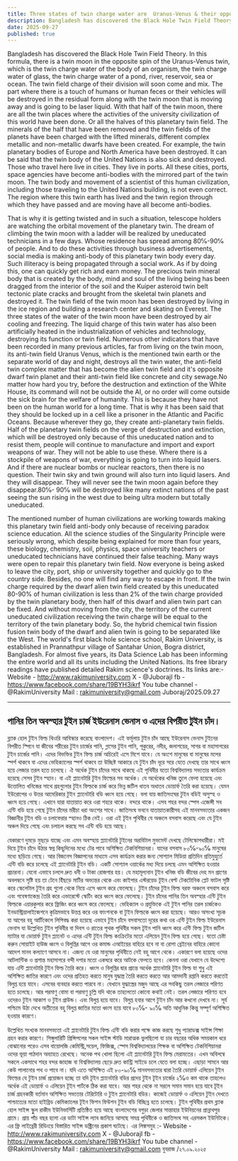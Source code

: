 ```yaml
---
title: Three states of twin charge water are  Uranus-Venus & their opposite twin Moon. 
description: Bangladesh has discovered the Black Hole Twin Field Theory. In this formula, there is a twin moon in the opposite spin of the Uranus-Venus twin, which is the twin charge water of the body of an organism, the twin charge water of glass, the twin charge water of a pond, river, reservoir, sea or ocean. The twin field charge of their division will soon come and mix.
date: 2025-09-27
published: true
---
```


Bangladesh has discovered the Black Hole Twin Field Theory. In this formula, there is a twin moon in the opposite spin of the Uranus-Venus twin, which is the twin charge water of the body of an organism, the twin charge water of glass, the twin charge water of a pond, river, reservoir, sea or ocean. The twin field charge of their division will soon come and mix. The part where there is a touch of humans or human feces or their vehicles will be destroyed in the residual form along with the twin moon that is moving away and is going to be laser liquid. With that half of the twin moon, there are all the twin places where the activities of the university civilization of this world have been done. Or all the halves of this planetary twin field. The minerals of the half that have been removed and the twin fields of the planets have been charged with the lifted minerals, different complex metallic and non-metallic dwarfs have been created. For example, the twin planetary bodies of Europe and North America have been destroyed. It can be said that the twin body of the United Nations is also sick and destroyed. Those who travel here live in cities. They live in ports. All these cities, ports, space agencies have become anti-bodies with the mirrored part of the twin moon. The twin body and movement of a scientist of this human civilization, including those traveling to the United Nations building, is not even correct. The region where this twin earth has lived and the twin region through which they have passed and are moving have all become anti-bodies.

That is why it is getting twisted and in such a situation, telescope holders are watching the orbital movement of the planetary twin. The dream of climbing the twin moon with a ladder will be realized by uneducated technicians in a few days. Whose residence has spread among 80℅-90℅ of people. And to do these activities through business advertisements, social media is making anti-body of this planetary twin body every day. Such illiteracy is being propagated through a social work. As if by doing this, one can quickly get rich and earn money. The precious twin mineral body that is created by the body, mind and soul of the living being has been dragged from the interior of the soil and the Kuiper asteroid twin belt tectonic plate cracks and brought from the skeletal twin planets and destroyed it. The twin field of the twin moon has been destroyed by living in the ice region and building a research center and skating on Everest. The three states of the water of the twin moon have been destroyed by air cooling and freezing. The liquid charge of this twin water has also been artificially heated in the industrialization of vehicles and technology, destroying its function or twin field. Numerous other indicators that have been recorded in many previous articles, far from living on the twin moon, its anti-twin field Uranus Venus, which is the mentioned twin earth or the separate world of day and night, destroys all the twin water, the anti-field twin complex matter that has become the alien twin field and it's opposite dwarf twin planet and their anti-twin field like concrete and city  sewage.No matter how hard you try, before the destruction and extinction of the White House, its command will not be outside the AI, or no order will come outside the sick brain for the welfare of humanity. This is because they have not been on the human world for a long time. That is why it has been said that they should be locked up in a cell like a prisoner in the Atlantic and Pacific Oceans. Because wherever they go, they create anti-planetary twin fields. Half of the planetary twin fields on the verge of destruction and extinction, which will be destroyed only because of this uneducated nation and to resist them, people will continue to manufacture and import and export weapons of war. They will not be able to use these. Where there is a stockpile of weapons of war, everything is going to turn into liquid lasers. And if there are nuclear bombs or nuclear reactors, then there is no question. Their twin sky and twin ground will also turn into liquid lasers. And they will disappear. They will never see the twin moon again before they disappear.80℅- 90℅ will be destroyed like many extinct nations of the past seeing the sun rising in the west due to being ultra modern but totally uneducated.

The mentioned number of human civilizations are working towards making this planetary twin field anti-body only because of receiving paradox science education. All the science studies of the Singularity Principle were seriously wrong, which despite being explained for more than four years, these biology, chemistry, soil, physics, space university teachers or uneducated technicians have continued their false teaching. Many ways were open to repair this planetary twin field. Now everyone is being asked to leave the city, port, ship or university together and quickly go to the country side. Besides, no one will find any way to escape in front. If the twin charge required by the dwarf alien twin field created by this uneducated 80-90% of human civilization is less than 2% of the twin charge provided by the twin planetary body, then half of this dwarf and alien twin part can be fixed. And without moving from the city, the territory of the current uneducated civilization receiving the twin charge will be equal to the territory of the twin planetary body. So, the hybrid chemical twin fission fusion twin body of the dwarf and alien twin is going to be separated like the West. The world's first black hole science school, Rakim University, is established in Prannathpur village of Santahar Union, Bogra district, Bangladesh. For almost five years, its Data Science Lab has been informing the entire world and all its units including the United Nations. Its free library readings have published detailed Rakim science's doctrines. Its links are:-
Website - http://www.rakimuniversity.com
X - @JuborajI
fb -https://www.facebook.com/share/19BYH3ikrf
You tube channel -@RakimUniversity
Mail : rakimuniversity@gmail.com
Juboraj/2025.09.27

---

## পানির তিন অবস্হার টুইন চার্জ ইউরেনাস ভেনাস ও এদের বিপরীত টুইন চাঁদ। 

ব্ল‍্যাক হোল টুইন ফিল্ড থিওরি আবিস্কার করেছে বাংলাদেশ। এই ফর্মূলায় টুইন চাঁদ আছে ইউরেনাস ভেনাস টুইনের বিপরীত স্পিনে যা জীবের শরীরের টুইন চার্জের পানি, গ্লাসের টুইন পানি, পূকুরের, নদীর, জলাশয়ের, সাগর বা মহাসাগরের টুইন চার্জের পানি। এদের বিভক্তির টুইন ফিল্ড চার্জ অচিরেই এসে মিশে যাবে। যে অংশে মানুষের বা মানুষের মলের স্পর্শ থাকবে বা এদের ভেহিক‍্যালের স্পর্শ থাকবে তা উচ্ছিষ্ট আকারে যে টুইন চাঁদ দূরে সরে যেতে দেখছে তার সাথে ধ্বংস হয়ে লেজার তরল হতে  চলেছে। ঐ অর্ধেক টুইন চাঁদের সাথে থাকছে এই পৃথিবীর যতো বিশ্ববিদ্যালয় সভ‍্যতার কার্যক্রম হয়েছে সেসব টুইন স্হান। বা এই প্ল‍্যানেটারি টুইন ফিল্ডের সব অর্ধেক। যে  অর্ধেকের খনিজ তুলে ফেলা হয়েছে এবং উত্তোলিত খনিজের সাথে গ্রহগুলোর টুইন ফিল্ডকে চার্জ করে ভিন্ন জটিল ধাতব অধাতব ডোয়ার্ফ তৈরি করা হয়েছে। যেমন ইউরোপের ও উত্তর আমেরিকার টুইন প্ল‍্যানেটারি বডি ধ্বংস হয়ে গেছে। বলা যায় জাতিসংঘের টুইন বডিই অসুস্হ ও ধ্বংস হয়ে গেছে। এখানে যারা যাতায়াত করে ওরা শহরে থাকে। বন্দরে থাকে। এসব শহর বন্দর স্পেস এজেন্সী সব এন্টি বডি হয়ে গেছে টুইন চাঁদের মরীচা ধরা অংশের সাথে। জাতিসংঘ ভবনে যাতায়াতকারীসহ এই মানবসভ‍্যতার একজন বিজ্ঞানীর টুইন বডি ও চলাফেরার স্হানও ঠিক নেই। ওরা এই টূইন পৃথিবীর যে অঞ্চলে বসবাস করেছে এবং যে টুইন অঞ্চল  দিয়ে গেছে এবং চলাচল করছে সব এন্টি বডি  হয়ে আছে। 

যেকারণে দুমড়ে মুছড়ে যাচ্ছে এবং এমন অবস্হায় প্ল‍্যানেটারি টুইনের অরবিটাল মুভমেন্ট দেখছে টেলিস্কোপধারীরা। মই দিয়ে টুইন চাঁদে উঠার স্বপ্ন কিছূদিনের মধ‍্যে টের পাবে অশিক্ষিত টেকনিশিয়ানরা। যাদের বসবাস ৮০℅-৯০℅ মানুষের মধ‍্যে ছড়িয়ে গেছে। আর বিজনেস বিজ্ঞাপনের মাধ‍্যমে এসব কার্যক্রম করার জন‍্য সোশ‍্যাল মিডিয়া প্রতিদিন প্রতিমুহুর্তে এন্টি বডি করে চলেছে এই প্ল‍্যানেটারি টুইন বডি। একটি সোশ‍্যাল ওয়ার্কের মধ‍্য দিয়ে চলছে এমন অশিক্ষিত হওয়ার প্রচারনা। যেনো এভাবে চললে দ্রুত  ধনী ও টাকা রোজগার হয়। যে মহামূল‍্যবান  টূইন খনিজ বডি জীবের দেহ মন প্রাণের অবলম্বনে সৃষ্টি হয় তা টেনে হিঁছড়ে মাটির অভ‍্যন্তর থেকে এবং কাইপার এস্টরয়েড টূইন বেল্ট টেকটোনিক প্লেট ফাটল সৃষ্টি করে স্কেলেটাল টুইন গ্রহ গুলো থেকে নিয়ে এসে ধ্বংস করে ফেলেছে। টুইন চাঁদের টুইন ফিল্ড বরফ অঞ্চলে বসবাস করে এবং গবেষণাকেন্দ্র তৈরি করে এভারেস্টে স্কেটিং করে ধ্বংস করে ফেলেছে। টুইন চাঁদের পানির তিন অবস্হার এন্টি টুইন ফিল্ডকে এয়ারকুলার করে ফ্রিজিং করে ধ্বংস করে ফেলেছে। ভেহিক‍্যাল ও প্রযুক্তিকে এই টুইন পানির তরল চার্জকেও ইনডাস্ট্রিয়ালাইজেশনে কৃত্রিমভাবে উত্তপ্ত করে ওর ফাংশনকে বা টুইন ফিল্ডকে ধ্বংস করা হয়েছে। আরও অসংখ্য সূচক যা আগের বহু আর্টিকেলে লিপিবদ্ধ করা হয়েছে এভাবে টুইন চাঁদে বসবাসতো দূরের কথা ওর এন্টি টুইন ফিল্ড ইউরেনাস ভেনাস যা উল্লেখিত টুইন পৃথিবীর বা দিবস ও রাতের পৃথক পৃথিবীর সকল টূইন পানি ধ্বংস করে এন্টি ফিল্ড টুইন জটিল ম‍্যাটার যা ডোয়ার্ফ টুইন প্ল‍্যানেট ও এদের এন্টি টুইন ফিল্ড কংক্রিটের মতো এলিয়েন টুইন ফিল্ড হয়ে গেছে। যতো চেষ্টা করুন সোয়াইট হাউজ ধ্বংস ও বিলুপ্তির আগে ওর কমান্ড এআইয়ের বাহিরে হবে না বা রোগা ব্রেইনের বাহিরে কোনো আদেশ মানব কল‍্যাণে আসবে না। এজন‍্য যে ওরা মানুষের পৃথিবীতে নেই বহু আগে থেকে। একারণে বলা হয়েছে ওদের আটলান্টিক ও প্রশান্ত মহাসাগরে বন্দী দশার মতো একঘরে করে আটকে ফেলতে হবে। কেননা ওরা যেখানে যে উদ্দেশ‍্যে যায় এন্টি প্ল‍্যানেটারি টুইন ফিল্ড তৈরি করে। ধ্বংস ও বিলুপ্তির দ্বার প্রান্তে অর্ধেক প্ল‍্যানেটারি টুইন ফিল্ড যা শুধু এই অশিক্ষিত জাতির কারণে এবং ওদের প্রতিহত করতে মানুষ যুদ্ধাস্ত্র তৈরি করতে করতে আর আমদানী রপ্তানি করতে করতেই  বিলুপ্ত হয়ে যাবে। এসবের ব‍্যবহার করতে পারবে না। যেখানে যুদ্ধাস্ত্রের মজুদ আছে  এর সবকিছু তরল লেজারে পরিণত হতে চলেছে। আর পরমাণু বোমা বা পরমাণু চূল্লি যদি থাকে তাহলেতো কোনো কথাই নেই। তরল লেজারে পরিণত হবে ওদেরও টুইন আকাশ ও টুইন গ্রাউন্ড। এবং বিলুপ্ত হয়ে যাবে। বিলুপ্ত হবার আগে টুইন চাঁদ আর কখনো দেখবে না। সূর্য পশ্চিমে উঠা দেখে অতীতের বহু বিলুপ্ত জাতির মতো ধ্বংস হয়ে যাবে ৮০℅- ৯০℅ অতি আধুনিক কিন্তু সম্পূর্ণ অশিক্ষিত হওয়ার কারণে। 

 উল্লেখিত সংখ‍্যক মানবসভ‍্যতা এই প্ল‍্যানেটারি টুইন ফিল্ড এন্টি বডি করার পক্ষে কাজ করছে শুধু প‍্যারাডক্স সাইন্স শিক্ষা গ্রহন করার কারণে। সিঙ্গুলারিটি প্রিন্সিপলের সকল সাইন্স স্টাডি মারাত্মক ভুলছিলো যা চার বছরের অধিক সময়কাল ধরে বোঝানোর পরেও এসব বায়োলজি কেমিস্ট্রি,সয়েল, ফিজিক্স, স্পেস বিশ্ববিদ্যালয়ের শিক্ষক বা অশিক্ষিত  টেকনিশিয়ানরা ওদের ভূয়া পাঠদান অব‍্যাহত রেখেছে। অনেক পথ খোলা ছিলো এই প্ল‍্যানেটারি টুইন ফিল্ড মেরামতের। এখন অবিলম্বে সকলে একসাথে শহর বন্দর জাহাজ বা বিশ্ববিদ্যালয় ছেড়ে দ্রুত কান্ট্রি সাইডে চলে যেতে বলা হচ্ছে। এছাড়া সামনে আর কেউ পালানোর পথ ও পাবে না। যদি এতে অশিক্ষিত এই ৮০-৯০℅ মানবসভ‍্যতার দ্বারা তৈরি ডোয়ার্ফ এলিয়েন টুইন ফিল্ডের যে  টুইন চার্জ প্রয়োজন হচ্ছে তা যদি টূইন প্ল‍্যানেটারি বডির প্রদেয় টুইন টূইন চার্জের ২℅ও কম থাকে তাহলেও অর্ধেক এই ডোয়ার্ফ ও এলিয়েন টূইন পার্টকে ঠিক করা যাবে। আর শহর থেকে না সরলে সমান সমান হয়ে যাবে টূইন চার্জ গ্রহনকারী বর্তমান অশিক্ষিত সভ‍্যতার টেরিটোরি ও টুইন প্ল‍্যানেটারি বডির। কাজেই ডোয়ার্ফ ও এলিয়েন টুইন দেখতে পাশ্চাত‍্যের মতো হাইব্রিড কেমিক‍্যালের টূইন ফিশন ফিউশন টুইন বডি বিচ্ছিন্ন হতে চলেছে।  টুইন পৃথিবীর প্রথম ব্ল‍্যাক হোল সাইন্স স্কূুল রাকীম ইউনিভার্সিটি প্রতিষ্ঠিত হয়ে আছে  বাংলাদেশের বগুড়া জেলার সান্তাহার ইউনিয়নের প্রান্নাথপুর গ্রামে। প্রায় পাঁচ বছর হলো এর ডাটা সাইন্স ল‍্যাব জানিয়ে আসছে সমগ্র পৃথিবীকে ও জাতিসংঘ সহ এরসকল ইউনিটকে।  এর ফ্রি লাইব্রেরী রিডিংয়ে বিস্তারিত সাইন্স ডক্ট্রিনের প্রকাশ ঘটেছে। এর  লিঙ্কসমুহ :-
Website - http://www.rakimuniversity.com
X - @JuborajI
fb -https://www.facebook.com/share/19BYH3ikrf
You tube channel -@RakimUniversity
Mail : rakimuniversity@gmail.com
যুবরাজ /২৭.০৯.২০২৫
